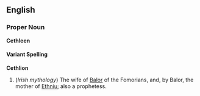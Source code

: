 ==English==

===Proper Noun===
{{Wikipedia}}
'''Cethleen'''

====Variant Spelling====
'''Cethlion'''

#(''Irish mythology'') The wife of [[Balor]] of the Fomorians, and, by Balor, the mother of [[Ethniu]]; also a prophetess.